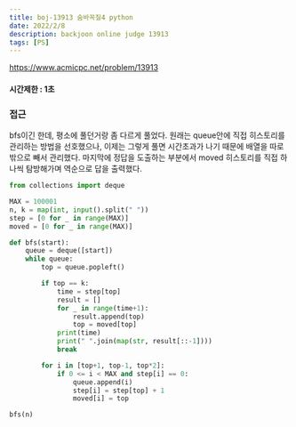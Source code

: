 ```yaml
---
title: boj-13913 숨바꼭질4 python
date: 2022/2/8
description: backjoon online judge 13913
tags: [PS]
---
```


https://www.acmicpc.net/problem/13913

#### 시간제한 : 1초

### 접근
bfs이긴 한데, 평소에 풀던거랑 좀 다르게 풀었다. 원래는 queue안에 직접 히스토리를 관리하는 방법을 선호했으나, 이제는 그렇게 풀면 시간초과가 나기 때문에 배열을 따로 밖으로 빼서 관리했다. 마지막에 정답을 도출하는 부분에서 moved 히스토리를 직접 하나씩 탐방해가며 역순으로 답을 출력했다.
```python
from collections import deque

MAX = 100001
n, k = map(int, input().split(" "))
step = [0 for _ in range(MAX)]
moved = [0 for _ in range(MAX)]

def bfs(start):
    queue = deque([start])
    while queue:
        top = queue.popleft()

        if top == k:
            time = step[top]
            result = []
            for _ in range(time+1):
                result.append(top)
                top = moved[top]
            print(time)
            print(" ".join(map(str, result[::-1])))
            break

        for i in [top+1, top-1, top*2]:
            if 0 <= i < MAX and step[i] == 0:
                queue.append(i)
                step[i] = step[top] + 1
                moved[i] = top

bfs(n)
```
